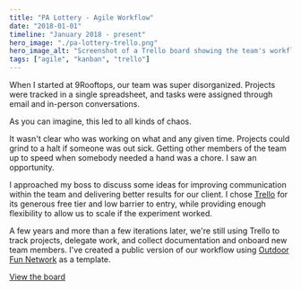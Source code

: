 ```yaml
---
title: "PA Lottery - Agile Workflow"
date: "2018-01-01"
timeline: "January 2018 - present"
hero_image: "./pa-lottery-trello.png"
hero_image_alt: "Screenshot of a Trello board showing the team's workflow"
tags: ["agile", "kanban", "trello"]
---
```


When I started at 9Rooftops, our team was super disorganized. Projects were tracked in a 
single spreadsheet, and tasks were assigned through email and in-person conversations. 

As you can imagine, this led to all kinds of chaos.

It wasn't clear who was working on what and any given time. Projects could grind to a halt
if someone was out sick. Getting other members of the team up to speed when somebody needed
a hand was a chore. I saw an opportunity.

I approached my boss to discuss some ideas for improving communication within the team and 
delivering better results for our client. I chose [Trello](https://trello.com) for its 
generous free tier and low barrier to entry, while providing enough flexibility to allow us 
to scale if the experiment worked.

A few years and more than a few iterations later, we're still using Trello to track projects,
delegate work, and collect documentation and onboard new team members. I've created a public 
version of our workflow using [Outdoor Fun Network](/portfolio/outdoor-fun-network) as a template.

[View the board](https://trello.com/b/4E593lbt)
